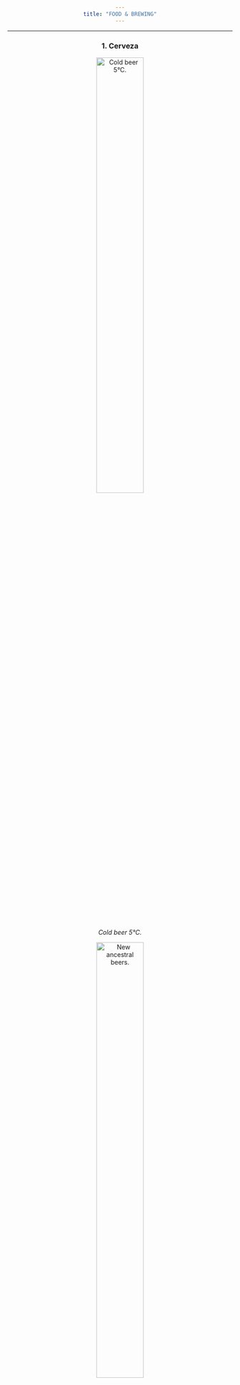 ```yaml
---
title: "FOOD & BREWING"
---
```

___

<style>
body {text-align: center}
</style>

### **1. Cerveza**

![*Cold beer 5°C.*](C:\Users\Dell\Desktop\GENNBIO.github.io\Brewing 1_NN.jpg){width=50%}



![*New ancestral beers.*](C:\Users\Dell\Desktop\GENNBIO.github.io\New ancestral beers_NN.jpg){width=50%}


![*Purity law.*](C:\Users\Dell\Desktop\GENNBIO.github.io\Beer023_NN.jpg){width=50%}


### **2. Mermelada de pepino dulce**



![*Sweet pepino jam.*](C:\Users\Dell\Desktop\GENNBIO.github.io\Sweet_NN.jpg){width=50%}


### **3. Ajo negro**



![*Black garlic.*](C:\Users\Dell\Desktop\GENNBIO.github.io\Black garlic_NN.png){width=50%}